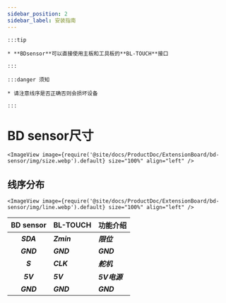 ```yaml
---
sidebar_position: 2
sidebar_label: 安装指南
---
```




    :::tip

    * **BDsensor**可以直接使用主板和工具板的**BL-TOUCH**接口

    :::

    :::danger 须知

    * 请注意线序是否正确否则会损坏设备

    :::

# BD sensor尺寸


    <ImageView image={require('@site/docs/ProductDoc/ExtensionBoard/bd-sensor/img/size.webp').default} size="100%" align="left" />

## 线序分布

    <ImageView image={require('@site/docs/ProductDoc/ExtensionBoard/bd-sensor/img/line.webp').default} size="100%" align="left" />

|      BD sensor    |  BL-TOUCH  |  功能介绍 |
| :---------------: | :--------- |:--------- |
|    ***SDA***    | ***Zmin*** | ***限位***  |
|    ***GND***    | ***GND***  | ***GND*** |
|    ***S***      | ***CLK***  | ***舵机***  |
|    ***5V***     | ***5V***   | ***5V电源***  |
|    ***GND***    | ***GND***  | ***GND***  |



